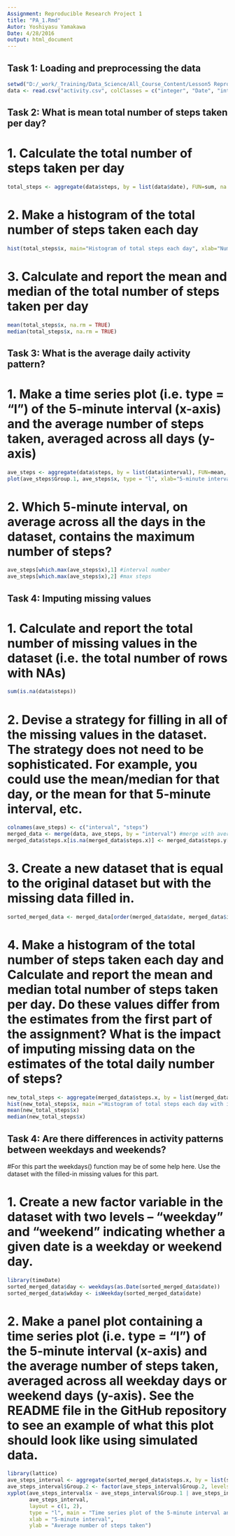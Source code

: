 ---
Assignment: Reproducible Research Project 1
title: "PA_1.Rmd"
Autor: Yoshiyasu Yamakawa
Date: 4/28/2016
output: html_document
---

## Task 1: Loading and preprocessing the data

```{r echo=TRUE}
setwd("D:/_work/_Training/Data_Science/All_Course_Content/Lesson5 Reproducible Research/Projects/Assignment_1")
data <- read.csv("activity.csv", colClasses = c("integer", "Date", "integer"))
```

## Task 2: What is mean total number of steps taken per day?

# 1. Calculate the total number of steps taken per day

```{r echo=TRUE}
total_steps <- aggregate(data$steps, by = list(data$date), FUN=sum, na.rm=TRUE)
```

# 2. Make a histogram of the total number of steps taken each day

```{r echo=TRUE}
hist(total_steps$x, main="Histogram of total steps each day", xlab="Number of steps", col="blue", breaks=30)
```

# 3. Calculate and report the mean and median of the total number of steps taken per day

```{r echo=TRUE}
mean(total_steps$x, na.rm = TRUE)
median(total_steps$x, na.rm = TRUE)
```

## Task 3: What is the average daily activity pattern?

# 1. Make a time series plot (i.e. type = "l") of the 5-minute interval (x-axis) and the average number of steps taken, averaged across all days (y-axis)

```{r echo=TRUE}
ave_steps <- aggregate(data$steps, by = list(data$interval), FUN=mean, na.rm=TRUE)
plot(ave_steps$Group.1, ave_steps$x, type = "l", xlab="5-minute intervals", ylab="The average number of steps taken", main="The  average Number of Steps a day", col="blue")
```

# 2. Which 5-minute interval, on average across all the days in the dataset, contains the maximum number of steps?

```{r echo=TRUE}
ave_steps[which.max(ave_steps$x),1] #interval number
ave_steps[which.max(ave_steps$x),2] #max steps
```

## Task 4: Imputing missing values
# 1. Calculate and report the total number of missing values in the dataset (i.e. the total number of rows with NAs)

```{r echo=TRUE}
sum(is.na(data$steps))
```

# 2. Devise a strategy for filling in all of the missing values in the dataset. The strategy does not need to be sophisticated. For example, you could use the mean/median for that day, or the mean for that 5-minute interval, etc.

```{r echo=TRUE}
colnames(ave_steps) <- c("interval", "steps")
merged_data <- merge(data, ave_steps, by = "interval") #merge with average steps culculated previously from above
merged_data$steps.x[is.na(merged_data$steps.x)] <- merged_data$steps.y[is.na(merged_data$steps.x)] #replace na with ave steps
```

# 3. Create a new dataset that is equal to the original dataset but with the missing data filled in.

```{r echo=TRUE}
sorted_merged_data <- merged_data[order(merged_data$date, merged_data$interval), ]
```

# 4. Make a histogram of the total number of steps taken each day and Calculate and report the mean and median total number of steps taken per day. Do these values differ from the estimates from the first part of the assignment? What is the impact of imputing missing data on the estimates of the total daily number of steps?

```{r echo=TRUE}
new_total_steps <- aggregate(merged_data$steps.x, by = list(merged_data$date), FUN = sum)
hist(new_total_steps$x, main ="Histogram of total steps each day with imputed data", xlab="Number of steps", col="blue", breaks=30)
mean(new_total_steps$x)
median(new_total_steps$x)
```

## Task 4: Are there differences in activity patterns between weekdays and weekends?
#For this part the weekdays() function may be of some help here. Use the dataset with the filled-in missing values for this part.

# 1. Create a new factor variable in the dataset with two levels – “weekday” and “weekend” indicating whether a given date is a weekday or weekend day.

```{r echo=TRUE}
library(timeDate)
sorted_merged_data$day <- weekdays(as.Date(sorted_merged_data$date))
sorted_merged_data$wkday <- isWeekday(sorted_merged_data$date)
```

# 2. Make a panel plot containing a time series plot (i.e. type = "l") of the 5-minute interval (x-axis) and the average number of steps taken, averaged across all weekday days or weekend days (y-axis). See the README file in the GitHub repository to see an example of what this plot should look like using simulated data.

```{r echo=TRUE}
library(lattice)
ave_steps_interval <- aggregate(sorted_merged_data$steps.x, by = list(sorted_merged_data$interval, sorted_merged_data$wkday), FUN = mean)
ave_steps_interval$Group.2 <- factor(ave_steps_interval$Group.2, levels = c(TRUE, FALSE), labels = c("Weekdays", "Weekends"))
xyplot(ave_steps_interval$x ~ ave_steps_interval$Group.1 | ave_steps_interval$Group.2, 
       ave_steps_interval, 
       layout = c(1, 2), 
       type = "l", main = "Time series plot of the 5-minute interval and the average \nnumber of steps taken, Weekends vs. Weekdays",
       xlab = "5-minute interval",
       ylab = "Average number of steps taken")
```